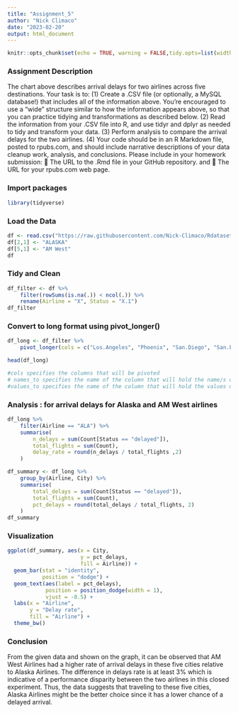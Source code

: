 ```yaml
---
title: "Assignment_5"
author: "Nick Climaco"
date: "2023-02-20"
output: html_document
---
```


```r
knitr::opts_chunk$set(echo = TRUE, warning = FALSE,tidy.opts=list(width.cutoff=90),tidy=TRUE)
```

### Assignment Description 

The chart above describes arrival delays for two airlines across five destinations. Your task is to:
(1) Create a .CSV file (or optionally, a MySQL database!) that includes all of the information above.
You’re encouraged to use a “wide” structure similar to how the information appears above, so
that you can practice tidying and transformations as described below.
(2) Read the information from your .CSV file into R, and use tidyr and dplyr as needed to tidy
and transform your data.
(3) Perform analysis to compare the arrival delays for the two airlines.
(4) Your code should be in an R Markdown file, posted to rpubs.com, and should include narrative
descriptions of your data cleanup work, analysis, and conclusions. Please include in your
homework submission:
 The URL to the .Rmd file in your GitHub repository. and
 The URL for your rpubs.com web page.

### Import packages
```r
library(tidyverse)
```
### Load the Data
```r
df <- read.csv("https://raw.githubusercontent.com/Nick-Climaco/Rdataset/main/Numbersenese_kaiserfung_data.csv", na.strings = c("","NA"))
df[2,1] <- "ALASKA"
df[5,1] <- "AM West"
df
```
### Tidy and Clean 

```r
df_filter <- df %>%
    filter(rowSums(is.na(.)) < ncol(.)) %>%
    rename(Airline = "X", Status = "X.1")
df_filter
```
### Convert to long format using pivot_longer()
```r
df_long <- df_filter %>%
    pivot_longer(cols = c("Los.Angeles", "Phoenix", "San.Diego", "San.Francisco", "Seattle"), names_to = "City", values_to = "Count")

head(df_long)

#cols specifies the columns that will be pivoted 
# names_to specifies the name of the column that will hold the name/s of the old column name/s
#values_to specifies the name of the column that will hold the values of the old column/s
```
### Analysis : for arrival delays for Alaska and AM West airlines

```r
df_long %>% 
    filter(Airline == "ALA") %>% 
    summarise(
        n_delays = sum(Count[Status == "delayed"]),
        total_flights = sum(Count),
        delay_rate = round(n_delays / total_flights ,2)
    )
```

```r
df_summary <- df_long %>% 
    group_by(Airline, City) %>%
    summarise(
        total_delays = sum(Count[Status == "delayed"]),
        total_flights = sum(Count),
        pct_delays = round(total_delays / total_flights, 2)
    )
df_summary  
```
### Visualization
```r
ggplot(df_summary, aes(x = City, 
                       y = pct_delays, 
                       fill = Airline)) +
  geom_bar(stat = "identity", 
           position = "dodge") +
  geom_text(aes(label = pct_delays), 
            position = position_dodge(width = 1),
            vjust = -0.5) +
  labs(x = "Airline", 
       y = "Delay rate", 
       fill = "Airline") +
  theme_bw()

```

### Conclusion

From the given data and shown on the graph, it can be observed that AM West Airlines had a higher rate of arrival delays in these five cities relative to Alaska Airlines. The difference in delays rate is at least 3% which is indicative of a performance disparity between the two airlines in this closed experiment. Thus, the data suggests that traveling to these five cities, Alaska Airlines might be the better choice since it has a lower chance of a delayed arrival. 

